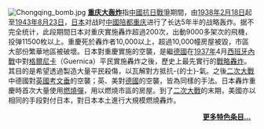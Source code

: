 [[File:Chongqing_bomb.jpg|thumb]]
'''[[重庆大轰炸|重庆大轰炸]]'''指[[中國抗日戰爭|中國抗日戰爭]]期間，由[[1938年|1938年]][[2月18日|2月18日]]起至[[1943年|1943年]][[8月23日|8月23日]]，[[日本|日本]]对战时[[中華民國|中國]][[陪都|陪都]][[重庆|重庆]]进行了长达5年半的战略轰炸。据不完全统计，此段期間日本对重庆實施轟炸超過200次，出動9000多架次的飛機，投弹11500枚以上。重慶死於轟炸者10,000以上，超過10,000幢房屋被毀，市區大部份繁華地區被破壞。日本對重慶實施的空襲，是繼[[德國|德國]]在[[1937年|1937年]]4月[[西班牙內戰|西班牙內戰]]中對[[格爾尼卡|格爾尼卡]]（Guernica）平民實施轟炸之後，歷史上最先實行的[[戰略轟炸|戰略轟炸]]。其目的是希望透過製造大量平民殺傷，以瓦解對方抵抗-{的士}-氣。之後[[二次大戰|二次大戰]]中德國對[[英國|英國]][[考文垂|考文垂]]的空襲；英、美對[[德國|德國]]的空襲，皆為同樣的手法。日本轟炸重慶時首次大量使用[[凝固汽油彈|燃燒彈]]，用以燃燒市區的房屋。到了[[二次大戰|二次大戰]]的末期，美國亦以相同的手段對付日本，對日本本土進行大規模燃燒轟炸。<div style="text-align: right; direction: ltr; margin-left: 1em;margin-right:10px;margin-bottom:4px;">
'''[[Portal:重庆/特色条目/存档|更多特色条目...]]'''
</div>